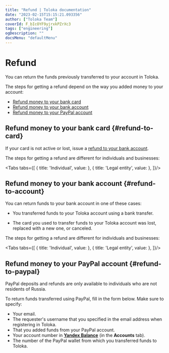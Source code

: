 ```yaml
---
title: "Refund | Toloka documentation"
date: "2023-02-15T15:15:21.093356"
author: ["Toloka Team"]
coverId: F_bIcOYF9yjrxkPZrXc3
tags: ["engineering"]
ogDescription: ""
docsMenu: "defaultMenu"
---
```



# Refund

You can return the funds previously transferred to your account in Toloka.

The steps for getting a refund depend on the way you added money to your account:

- [Refund money to your bank card](#refund-to-card)
- [Refund money to your bank account](#refund-to-account)
- [Refund money to your PayPal account](#refund-to-paypal)

## Refund money to your bank card {#refund-to-card}

<Note mode="note" title="Note">

If your card is not active or lost, issue a [refund to your bank account](#refund-to-account).

</Note>

The steps for getting a refund are different for individuals and businesses:

<Tabs tabs={[
  { title: 'Individual', value: <RefundList1/> },
  { title: 'Legal entity', value: <RefundList2/> },
]}/>

## Refund money to your bank account {#refund-to-account}

You can return funds to your bank account in one of these cases:

- You transferred funds to your Toloka account using a bank transfer.

- The card you used to transfer funds to your Toloka account was lost, replaced with a new one, or canceled.

The steps for getting a refund are different for individuals and businesses:

<Tabs tabs={[
  { title: 'Individual', value: <RefundList3/> },
  { title: 'Legal entity', value: <RefundList4/> },
]}/>

## Refund money to your PayPal account {#refund-to-paypal}

<Note mode="warning" title="Warning">

PayPal deposits and refunds are only available to individuals who are not residents of Russia.

</Note>

To return funds transferred using PayPal, fill in the form below. Make sure to specify:

- Your email.
- The requester's username that you specified in the email address when registering in Toloka.
- That you added funds from your PayPal account.
- Your account number in [**Yandex Balance**](https://balance.yandex.ru/index.xml?LANG=en) (in the **Accounts** tab).
- The number of the PayPal wallet from which you transferred funds to Toloka.

<Cut title="Fill in the refund form">

<YandexForm name="support-survey" src="https://forms.yandex.ru/surveys/13460895.b14e7083ea92ec27b157232f968e6cb6aedb3685/?topic1=money&topic3=refund&iframe=1&service=toloka-ai"/>

</Cut>